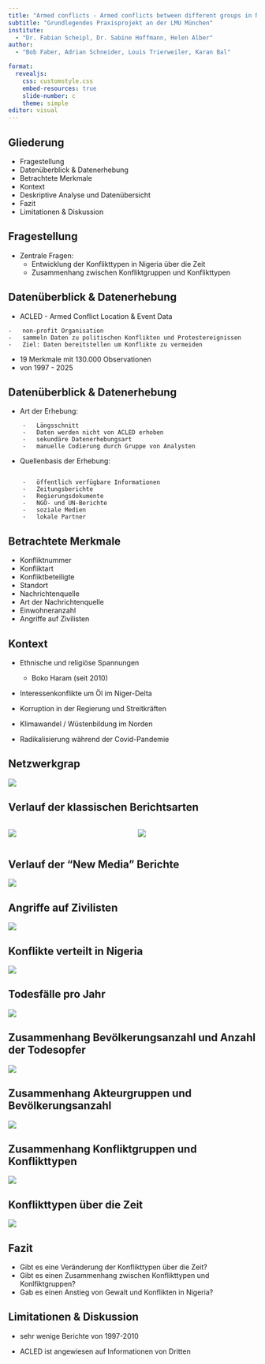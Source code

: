 ```yaml
---
title: "Armed conflicts - Armed conflicts between different groups in Nigeria over time"
subtitle: "Grundlegendes Praxisprojekt an der LMU München"
institute: 
  - "Dr. Fabian Scheipl, Dr. Sabine Hoffmann, Helen Alber"
author: 
  - "Bob Faber, Adrian Schneider, Louis Trierweiler, Karan Bal"

format:
  revealjs:
    css: customstyle.css
    embed-resources: true
    slide-number: c
    theme: simple
editor: visual
---
```


## Gliederung

-   Fragestellung
-   Datenüberblick & Datenerhebung
-   Betrachtete Merkmale
-   Kontext
-   Deskriptive Analyse und Datenübersicht
-   Fazit
-   Limitationen & Diskussion

## Fragestellung

-   Zentrale Fragen:
    -   Entwicklung der Konflikttypen in Nigeria über die Zeit
    -   Zusammenhang zwischen Konfliktgruppen und Konflikttypen

## Datenüberblick & Datenerhebung

-   ACLED - Armed Conflict Location & Event Data

```         
-   non-profit Organisation
-   sammeln Daten zu politischen Konflikten und Protestereignissen
-   Ziel: Daten bereitstellen um Konflikte zu vermeiden
```

-   19 Merkmale mit 130.000 Observationen
-   von 1997 - 2025

## Datenüberblick & Datenerhebung

-   Art der Erhebung:

```         
    -   Längsschnitt
    -   Daten werden nicht von ACLED erhoben
    -   sekundäre Datenerhebungsart
    -   manuelle Codierung durch Gruppe von Analysten
```

-   Quellenbasis der Erhebung:

```         

    -   öffentlich verfügbare Informationen
    -   Zeitungsberichte
    -   Regierungsdokumente
    -   NGO- und UN-Berichte
    -   soziale Medien
    -   lokale Partner
```

## Betrachtete Merkmale

-   Konfliktnummer
-   Konfliktart
-   Konfliktbeteiligte
-   Standort
-   Nachrichtenquelle
-   Art der Nachrichtenquelle
-   Einwohneranzahl
-   Angriffe auf Zivilisten

## Kontext

-   Ethnische und religiöse Spannungen

    -   Boko Haram (seit 2010)

-   Interessenkonflikte um Öl im Niger-Delta

-   Korruption in der Regierung und Streitkräften

-   Klimawandel / Wüstenbildung im Norden

-   Radikalisierung während der Covid-Pandemie

## Netzwerkgrap

![](images/network_graph.png){fig-align="center"}

## Verlauf der klassischen Berichtsarten

::::: columns
::: {.column width="50%"}
![](images/top_reports.png)
:::

::: {.column width="50%"}
![](images/top_reports_international.png)
:::
:::::

## Verlauf der "New Media" Berichte

![](images/top_reports_new_media.png){fig-align="center"}

## Angriffe auf Zivilisten

![](images/civilians_targeted.png){fig-align="center"}

## Konflikte verteilt in Nigeria

![](images/conflicts_map.png){fig-align="center"}

## Todesfälle pro Jahr

![](images/fatalities_per_year.png){fig-align="center"}

## Zusammenhang Bevölkerungsanzahl und Anzahl der Todesopfer

![](images/association_pop_deaths.png){fig-align="center"}

## Zusammenhang Akteurgruppen und Bevölkerungsanzahl

![](images/association_actors_pop.png){fig-align="center"}

## Zusammenhang Konfliktgruppen und Konflikttypen

![](images/association_toc_cg.png){fig-align="center"}

## Konflikttypen über die Zeit

![](images/toc_over_time.png){fig-align="center"}

## Fazit

-   Gibt es eine Veränderung der Konflikttypen über die Zeit?
-   Gibt es einen Zusammenhang zwischen Konflikttypen und Konlfiktgruppen?
-   Gab es einen Anstieg von Gewalt und Konflikten in Nigeria?

## Limitationen & Diskussion


-   sehr wenige Berichte von 1997-2010

-   ACLED ist angewiesen auf Informationen von Dritten

